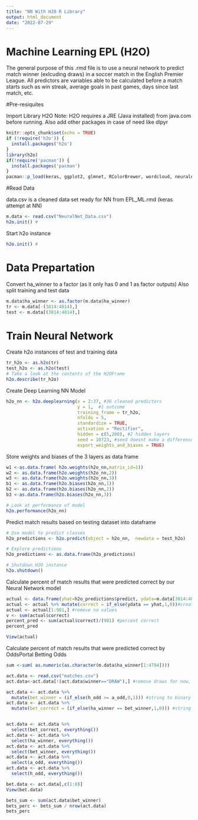 ```yaml
---
title: "NN With H2O R Library"
output: html_document
date: "2022-07-29"
---
```


# Machine Learning EPL (H2O)

The general purpose of this .rmd file is to use a neural network to predict match winner (exlcuding draws) in a soccer match in the English Premier League. All predictors are variables able to be calculated before a match starts such as win streak, average goals in past games, days since last match, etc. 

#Pre-resiquites

Import Library H2O Note: H2O requires a JRE (Java installed) from java.com before running. 
Also add other packages in case of need like dlpyr

```r
knitr::opts_chunk$set(echo = TRUE)
if (!require('h2o')) {
  install.packages('h2o')
}
library(h2o)
if(!require('pacman')) {
  install.packages('pacman')
}
pacman::p_load(keras, ggplot2, glmnet, RColorBrewer, wordcloud, neuralnet, latex2exp, data.table, dplyr, tidyverse, gridExtra, ggrepel, plotly, skimr, tidytext,tensorflow) 
```

#Read Data 

data.csv is a cleaned data set ready for NN from EPL_ML.rmd (keras attempt at NN)

```r
m.data <- read.csv("NeuralNet_Data.csv")
h2o.init() #
```
Start h2o instance

```r
h2o.init() #
```

# Data Prepartation

Convert ha_winner to a factor (as it only has 0 and 1 as factor outputs)
Also split training and test data
```r
m.data$ha_winner <- as.factor(m.data$ha_winner)
tr <- m.data[-(3814:4814),]
test <- m.data[(3814:4814),]
```

# Train Neural Network

Create h2o instances of test and training data
```r
tr_h2o <- as.h2o(tr)
test_h2o <- as.h2o(test)
# Take a look at the contents of the H2OFrame
h2o.describe(tr_h2o)
```

Create Deep Learning NN Model
```r
h2o_nn <- h2o.deeplearning(x = 2:37, #36 cleaned predictors
                           y = 1,  #1 outcome
                           training_frame = tr_h2o,
                           nfolds = 5, 
                           standardize = TRUE,
                           activation = "Rectifier",
                           hidden = c(5,200), #2 hidden layers
                           seed = 10723, #seed doesnt make a difference
                           export_weights_and_biases = TRUE)
```

Store weights and biases of the 3 layers as data frame
```r
w1 <-as.data.frame( h2o.weights(h2o_nn,matrix_id=1))
w2 <- as.data.frame(h2o.weights(h2o_nn,2))
w3 <- as.data.frame(h2o.weights(h2o_nn,3))
b1 <- as.data.frame(h2o.biases(h2o_nn,1))
b2 <- as.data.frame(h2o.biases(h2o_nn,2))
b3 <-as.data.frame(h2o.biases(h2o_nn,3))

# Look at performance of model
h2o.performance(h2o_nn)
```

Predict match results based on testing dataset into dataframe
```r
# Use model to predict classes
h2o_predictions <- h2o.predict(object = h2o_nn,  newdata = test_h2o)

# Explore predictions
h2o_predictions <- as.data.frame(h2o_predictions)

```

```r
# Shutdown H2O instance
h2o.shutdown()
```

Calculate percent of match results that were predicted correct by our Neural Network model

```r
actual <- data.frame(yhat=h2o_predictions$predict, ydata=m.data[3814:4814,1])
actual <- actual %>% mutate(correct = if_else(ydata == yhat,1,0))#createa column for whether itis correct
actual <- actual[1:981,] #remove na values
v <- sum(actual$correct)
percent_pred <- sum(actual$correct)/(981) #percent correct
percent_pred

View(actual)
```

Calculate percent of match results that were predicted correct by OddsPortal Betting Odds

```r
sum <-sum( as.numeric(as.character(m.data$ha_winner[1:4794])))

act.data <- read.csv("matches.csv")
act.data<-act.data[!(act.data$winner=="DRAW"),] #remove draws for now, converting this to binary classification problem

act.data <- act.data %>% 
  mutate(bet_winner = (if_else(h_odd >= a_odd,0,1))) #string to binary format
act.data <- act.data %>% 
  mutate(bet_correct = (if_else(ha_winner == bet_winner,1,0))) #string to binary format


act.data <- act.data %>%
  select(bet_correct, everything())
act.data <- act.data %>%
  select(ha_winner, everything())
act.data <- act.data %>%
  select(bet_winner, everything())
act.data <- act.data %>%
  select(a_odd, everything())
act.data <- act.data %>%
  select(h_odd, everything())

bet.data <- act.data[,c(1:8)]
View(bet.data)

bets_sum <- sum(act.data$bet_winner)
bets_perc <- bets_sum / nrow(act.data)
bets_perc
```